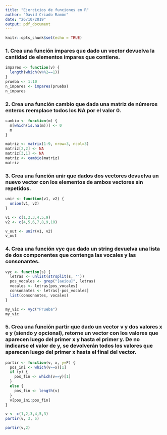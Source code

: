 ---
title: "Ejercicios de funciones en R"
author: "David Criado Ramón"
date: "26/10/2019"
output: pdf_document
---

```{r setup, include=FALSE}
knitr::opts_chunk$set(echo = TRUE)
```

### 1. Crea una función impares que dado un vector devuelva la cantidad de elementos impares que contiene.
```{r func1}
impares <- function(v) {
  length(which(v%%2==1))
}
prueba <- 1:10
n_impares <- impares(prueba)
n_impares
```
### 2. Crea una función cambio que dada una matriz de números enteros reemplace todos los NA por el valor 0.
```{r func2}
cambio <- function(m) {
  m[which(is.na(m))] <- 0
  m
}

matriz <- matrix(1:9, nrow=3, ncol=3)
matriz[2,2] <- NA
matriz[3,1] <- NA
matriz <- cambio(matriz)
matriz
```
### 3. Crea una función unir que dados dos vectores devuelva un nuevo vector con los elementos de ambos vectores sin repetidos.
```{r func3}
unir <- function(v1, v2) {
  union(v1, v2)
}

v1 <- c(1,2,3,4,5,9)
v2 <- c(4,5,6,7,8,9,10)

v_out <- unir(v1, v2)
v_out

```
### 4. Crea una función vyc que dado un string devuelva una lista de dos componentes que contenga las vocales y las consonantes.
```{r func4}
vyc <- function(s) {
  letras <- unlist(strsplit(s, ''))
  pos_vocales <- grep("[aeiou]", letras)
  vocales <- letras[pos_vocales]
  consonantes <- letras[-pos_vocales]
  list(consonantes, vocales)
}

my_vic <- vyc("Prueba")
my_vic
```

### 5. Crea una función partir que dado un vector v y dos valores x e y (siendo y opcional), retorne un vector con los valores que aparecen luego del primer x y hasta el primer y. De no indicarse el valor de y, se devolverán todos los valores que aparecen luego del primer x hasta el final del vector.
```{r func5}
partir <- function(v, x, y=F) {
  pos_ini <- which(v==x)[1]
  if (y) {
    pos_fin <- which(v==y)[1]
  }
  else {
    pos_fin <- length(v)
  }
  v[pos_ini:pos_fin]
}

v <- c(1,2,3,4,5,3)
partir(v, 3, 5)
```
``` {r func5out2}
partir(v,2)
```